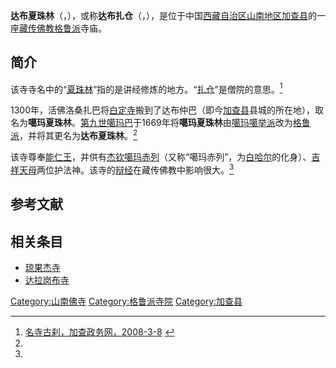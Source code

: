{{Infobox Tibetan Buddhist monastery
|name = 达布夏珠林
|image = 
|image size = 
|alt = 
|caption = 
|t=
|w=Dwags po bshad sgrub gling
|to = 
|ipa=
|z=
|thdl=
|e=
|tc=達布夏珠林
|s=达布夏珠林
|p=
|m=
|k=
|pushpin_map = 
|latd =  | latm =  | lats =  | latNS = 
|longd=  | longm= | longs =| longEW = 
|iso_region = 
|map_caption = 在[[西藏自治區|西藏自治區]]的位置
|mapsize = 250
|location_country = 中國
|location = [[中國|中國]][[西藏自治區|西藏自治區]][[山南地区|山南地区]][[加查县|加查县]]
|coordinates_display =
|founded_by = 
|date_founded =1669年
|date_renovated =
|sect =  [[格鲁派|格鲁派]]
|mather =
|children =
|dedicated_to = 
|tulku =？
|head_lama = 
|head_mgh =
|no._of_monks = 
|architecture = 
|festivals =
|footnotes = 
}}

'''达布夏珠林'''（{{bo|z=|w=Dwags po bshad sgrub gling}}，{{lang-en|Dakpo Shedrubling}}），或称'''达布扎仓'''（{{bo|z=|w=Dwags po grwa gtsang}}，{{lang-en|Dakpo Tratsang}}），是位于中国[[西藏自治区|西藏自治区]][[山南地区|山南地区]][[加查县|加查县]]的一座[[藏传佛教|藏传佛教]][[格鲁派|格鲁派]]寺庙。

==简介==
该寺寺名中的“[[夏珠林|夏珠林]]”指的是讲经修炼的地方。“[[扎仓|扎仓]]”是僧院的意思。<ref name=msgc>[http://www.xizangjiacha.gov.cn/html/jpxl/2008-3/8/11_37_50_588.html 名寺古刹，加查政务网，2008-3-8] {{webarchive|url=https://web.archive.org/web/20140726220143/http://www.xizangjiacha.gov.cn/html/jpxl/2008-3/8/11_37_50_588.html |date=2014-07-26 }}</ref>

1300年，活佛洛桑扎巴将[[白定寺|白定寺]]搬到了达布仲巴（即今[[加查县|加查县]]县城的所在地），取名为'''噶玛夏珠林'''。[[噶玛巴·旺秋多吉|第九世噶玛巴]]于1669年将'''噶玛夏珠林'''由[[噶玛噶举派|噶玛噶举派]]改为[[格鲁派|格鲁派]]，并将其更名为'''达布夏珠林'''。<ref name=msgc/>

该寺尊奉[[能仁王|能仁王]]，并供有[[杰钦噶玛赤列|杰钦噶玛赤列]]（又称“噶玛赤列”，为[[白哈尔|白哈尔]]的化身）、[[吉祥天母|吉祥天母]]两位护法神。该寺的[[辩经|辩经]]在藏传佛教中影响很大。<ref name=msgc/> 

==参考文献==
{{reflist}}

==相关条目==
*[[琼果杰寺|琼果杰寺]]
*[[达拉岗布寺|达拉岗布寺]]
[[Category:山南佛寺|Category:山南佛寺]]
[[Category:格鲁派寺院|Category:格鲁派寺院]]
[[Category:加查县|Category:加查县]]